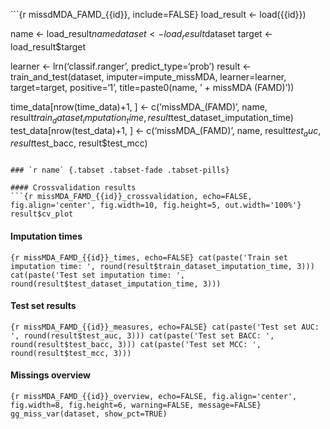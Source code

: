 ```{r missdMDA_FAMD_{{id}}, include=FALSE}
load_result <- load({{id}})

name <- load_result$name
dataset <- load_result$dataset
target <- load_result$target

learner <- lrn('classif.ranger', predict_type='prob')
result <- train_and_test(dataset, imputer=impute_missMDA, learner=learner, target=target, positive='1', title=paste0(name, ' + missMDA (FAMD)'))

time_data[nrow(time_data)+1, ] <- c('missMDA_(FAMD)', name, result$train_dataset_imputation_time, result$test_dataset_imputation_time)
test_data[nrow(test_data)+1, ] <- c('missMDA_(FAMD)', name, result$test_auc, result$test_bacc, result$test_mcc)
```

### `r name` {.tabset .tabset-fade .tabset-pills}

#### Crossvalidation results
```{r missMDA_FAMD_{{id}}_crossvalidation, echo=FALSE, fig.align='center', fig.width=10, fig.height=5, out.width='100%'}
result$cv_plot
```

#### Imputation times
```{r missMDA_FAMD_{{id}}_times, echo=FALSE}
cat(paste('Train set imputation time: ', round(result$train_dataset_imputation_time, 3)))
cat(paste('Test set imputation time: ', round(result$test_dataset_imputation_time, 3)))
```

#### Test set results
```{r missMDA_FAMD_{{id}}_measures, echo=FALSE}
cat(paste('Test set AUC: ', round(result$test_auc, 3)))
cat(paste('Test set BACC: ', round(result$test_bacc, 3)))
cat(paste('Test set MCC: ', round(result$test_mcc, 3)))
```

#### Missings overview
```{r missMDA_FAMD_{{id}}_overview, echo=FALSE, fig.align='center', fig.width=8, fig.height=6, warning=FALSE, message=FALSE}
gg_miss_var(dataset, show_pct=TRUE)
```
